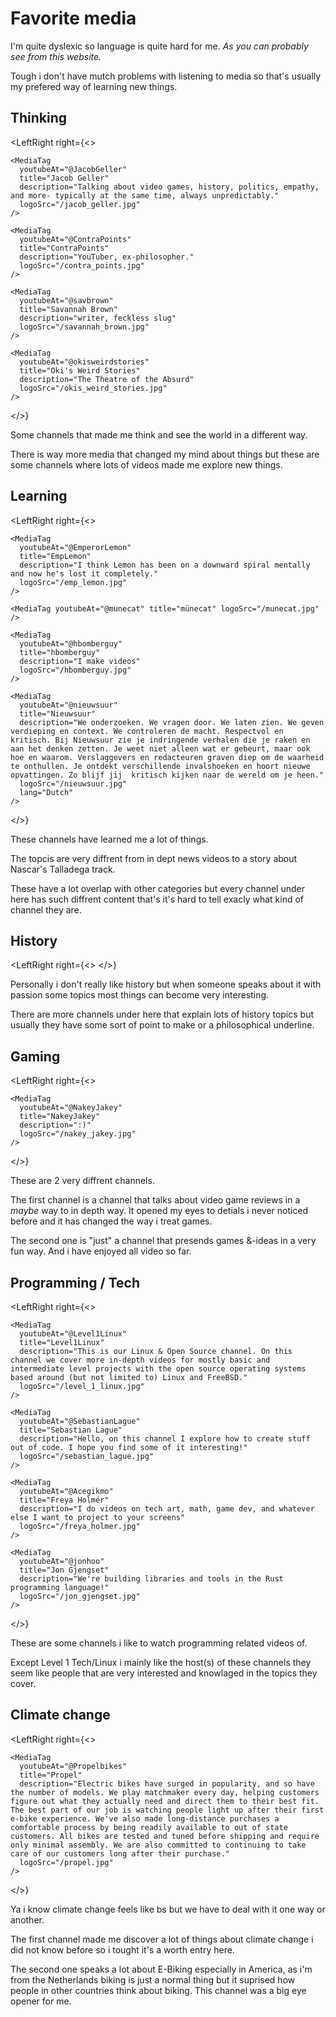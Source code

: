 
# Favorite media

I'm quite dyslexic so language is quite hard for me. _As you can probably see from this website._

Tough i don't have mutch problems with listening to media so that's usually my prefered way of learning new things.

## Thinking

<LeftRight
  right={<>
    <MediaTag
      youtubeAt="@RareEarthSeries"
      title="Rare Earth"
      description="I'm just trying to tell a story that matters."
      logoSrc="/rare_earth.png"
    />

    <MediaTag
      youtubeAt="@JacobGeller"
      title="Jacob Geller"
      description="Talking about video games, history, politics, empathy, and more- typically at the same time, always unpredictably."
      logoSrc="/jacob_geller.jpg"
    />

    <MediaTag
      youtubeAt="@ContraPoints"
      title="ContraPoints"
      description="YouTuber, ex-philosopher."
      logoSrc="/contra_points.jpg"
    />

    <MediaTag
      youtubeAt="@savbrown"
      title="Savannah Brown"
      description="writer, feckless slug"
      logoSrc="/savannah_brown.jpg"
    />

    <MediaTag
      youtubeAt="@okisweirdstories"
      title="Oki's Weird Stories"
      description="The Theatre of the Absurd"
      logoSrc="/okis_weird_stories.jpg"
    />

  </>}
>

Some channels that made me think and see the world in a different way.

There is way more media that changed my mind about things but these are some channels where lots of videos made me explore new things.

</LeftRight>

## Learning

<LeftRight
  right={<>
    <MediaTag
      youtubeAt="@FoldingIdeas"
      title="Folding Ideas"
      description="Dan Olson is an Alberta based documentarian making videos on a broad range of subjects rooted in stories and how they reflect and shape the world around us."
      logoSrc="/folding_ideas.jpg"
    />

    <MediaTag
      youtubeAt="@EmperorLemon"
      title="EmpLemon"
      description="I think Lemon has been on a downward spiral mentally and now he's lost it completely."
      logoSrc="/emp_lemon.jpg"
    />

    <MediaTag youtubeAt="@munecat" title="münecat" logoSrc="/munecat.jpg" />

    <MediaTag
      youtubeAt="@hbomberguy"
      title="hbomberguy"
      description="I make videos"
      logoSrc="/hbomberguy.jpg"
    />

    <MediaTag
      youtubeAt="@nieuwsuur"
      title="Nieuwsuur"
      description="We onderzoeken. We vragen door. We laten zien. We geven verdieping en context. We controleren de macht. Respectvol en kritisch. Bij Nieuwsuur zie je indringende verhalen die je raken en aan het denken zetten. Je weet niet alleen wat er gebeurt, maar ook hoe en waarom. Verslaggevers en redacteuren graven diep om de waarheid te onthullen. Je ontdekt verschillende invalshoeken en hoort nieuwe opvattingen. Zo blijf jij  kritisch kijken naar de wereld om je heen."
      logoSrc="/nieuwsuur.jpg"
      lang="Dutch"
    />

  </>}
>

These channels have learned me a lot of things.

The topcis are very diffrent from in dept news videos to a story about Nascar's Talladega track.

These have a lot overlap with other categories but every channel under here has such diffrent content that's it's hard to tell exacly what kind of channel they are.

</LeftRight>

## History

<LeftRight
  right={<>
      <MediaTag
        youtubeAt="@LEMMiNO"
        title="LEMMiNO"
        description="Long-form videos about space and mysteries and whatnot."
        logoSrc="/lemmino.jpg"
      />
  </>}
>

Personally i don't really like history but when someone speaks about it with passion some
topics most things can become very interesting.

There are more channels under here that explain lots of history topics but usually they have some sort of point to make or a philosophical underline.

</LeftRight>

## Gaming

<LeftRight
  right={<>
    <MediaTag
      youtubeAt="@Whitelight"
      title="Whitelight"
      description="Welcome to the Dark Souls of games media"
      logoSrc="/whitelight.jpg"
    />

    <MediaTag
      youtubeAt="@NakeyJakey"
      title="NakeyJakey"
      description=":)"
      logoSrc="/nakey_jakey.jpg"
    />

  </>}
>

These are 2 very diffrent channels.

The first channel is a channel that talks about video game reviews in a _maybe_ way to in depth way.
It opened my eyes to detials i never noticed before and it has changed the way i treat games.

The second one is "just" a channel that presends games &-ideas in a very fun way.
And i have enjoyed all video so far.

</LeftRight>

## Programming / Tech

<LeftRight
  right={<>
    <MediaTag
      youtubeAt="@Level1Techs"
      title="Level1Techs"
      description="We are passionate about technology and how it shapes our world. We create videos to share our knowledge about tech, science and design."
      logoSrc="/level_1_techs.jpg"
    />

    <MediaTag
      youtubeAt="@Level1Linux"
      title="Level1Linux"
      description="This is our Linux & Open Source channel. On this channel we cover more in-depth videos for mostly basic and intermediate level projects with the open source operating systems based around (but not limited to) Linux and FreeBSD."
      logoSrc="/level_1_linux.jpg"
    />

    <MediaTag
      youtubeAt="@SebastianLague"
      title="Sebastian Lague"
      description="Hello, on this channel I explore how to create stuff out of code. I hope you find some of it interesting!"
      logoSrc="/sebastian_lague.jpg"
    />

    <MediaTag
      youtubeAt="@Acegikmo"
      title="Freya Holmér"
      description="I do videos on tech art, math, game dev, and whatever else I want to project to your screens"
      logoSrc="/freya_holmer.jpg"
    />

    <MediaTag
      youtubeAt="@jonhoo"
      title="Jon Gjengset"
      description="We're building libraries and tools in the Rust programming language!"
      logoSrc="/jon_gjengset.jpg"
    />

  </>}
>

These are some channels i like to watch programming related videos of.

Except Level 1 Tech/Linux i mainly like the host(s) of these channels they seem like people that are very interested and knowlaged in the topics they cover.

</LeftRight>

## Climate change

<LeftRight
  right={<>
    <MediaTag
      youtubeAt="@ClimateTown"
      title="Climate Town"
      description="Rollie Williams and a ragtag team of climate communicators, creatives and comedians are here to examine climate change in a way that doesn’t make you want to eat a cyanide pill. Get informed about the climate crisis before the weather does it for you."
      logoSrc="/climate_town.jpg"
    />

    <MediaTag
      youtubeAt="@Propelbikes"
      title="Propel"
      description="Electric bikes have surged in popularity, and so have the number of models. We play matchmaker every day, helping customers figure out what they actually need and direct them to their best fit. The best part of our job is watching people light up after their first e-bike experience. We've also made long-distance purchases a comfortable process by being readily available to out of state customers. All bikes are tested and tuned before shipping and require only minimal assembly. We are also committed to continuing to take care of our customers long after their purchase."
      logoSrc="/propel.jpg"
    />

  </>}
>

Ya i know climate change feels like bs but we have to deal with it one way or another.

The first channel made me discover a lot of things about climate change i did not know before so i tought it's a worth entry here.

The second one speaks a lot about E-Biking especially in America, as i'm from the Netherlands biking is just a normal thing but it suprised how people in other countries think about biking.
This channel was a big eye opener for me.

</LeftRight>
